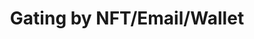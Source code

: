 ---
title: 'Gating by NFT/Email/Wallet'
description: 'Limit benefits to a group of specified users'
---
